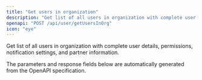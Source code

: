 ```yaml
---
title: "Get users in organization"
description: "Get list of all users in organization with complete user details, permissions, notification settings, and partner information."
openapi: "POST /api/user/getUsersInOrg"
icon: "eye"
---
```


Get list of all users in organization with complete user details, permissions, notification settings, and partner information.

<Note>
The parameters and response fields below are automatically generated from the OpenAPI specification.
</Note>
